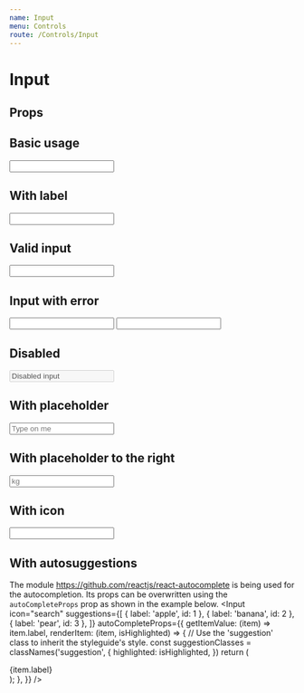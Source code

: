 ```yaml
---
name: Input
menu: Controls
route: /Controls/Input
---
```



# Input

## Props
<PropsTable of={Input} />

## Basic usage
<Playground>
  <Input />
</Playground>

## With label
<Playground>
  <Input label="Input with label" />
</Playground>

## Valid input
<Playground>
  <Input touched={true} isValid={true} />
</Playground>

## Input with error
<Playground>
  <Input touched={true} isValid={false} />
</Playground>

<Playground>
  <Input touched={true} error="Oops. You messed up." />
</Playground>

## Disabled
<Playground>
  <Input disabled value="Disabled input" />
</Playground>

## With placeholder
<Playground>
  <Input placeholder="Type on me" />
</Playground>

## With placeholder to the right
<Playground>
  <Input placeholder="kg" placeholderRight />
</Playground>

## With icon
<Playground>
  <Input icon="search" />
</Playground>

## With autosuggestions
The module https://github.com/reactjs/react-autocomplete is being used for the
autocompletion. Its props can be overwritten using the `autoCompleteProps` prop
as shown in the example below.
<Playground>
  <Input
    icon="search"
    suggestions={[
      { label: 'apple',  id: 1 },
      { label: 'banana', id: 2 },
      { label: 'pear',   id: 3 },
    ]}
    autoCompleteProps={{
      getItemValue: (item) => item.label,
      renderItem: (item, isHighlighted) => {
        // Use the 'suggestion' class to inherit the styleguide's style.
        const suggestionClasses = classNames('suggestion', {
          highlighted: isHighlighted,
        })
        return (
          <div className={suggestionClasses} key={item.id}>
            {item.label}
          </div>
        );
      },
    }}
  />
  <br/>
  <br/>
  <br/>
  <br/>
  <br/>
</Playground>
